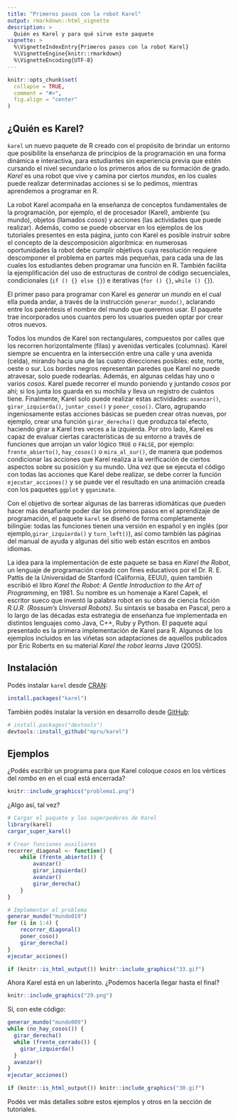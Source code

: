 ```yaml
---
title: "Primeros pasos con la robot Karel"
output: rmarkdown::html_vignette
description: >
  Quién es Karel y para qué sirve este paquete
vignette: >
  %\VignetteIndexEntry{Primeros pasos con la robot Karel}
  %\VignetteEngine{knitr::rmarkdown}
  %\VignetteEncoding{UTF-8}
---
```


```r
knitr::opts_chunk$set(
  collapse = TRUE,
  comment = "#>",
  fig.align = "center"
)
```

## ¿Quién es Karel?

`karel` un nuevo paquete de R creado
con el propósito de brindar un entorno que posibilite la enseñanza de
principios de la programación en una forma dinámica e interactiva, para
estudiantes sin experiencia previa que estén cursando el nivel
secundario o los primeros años de su formación de grado. *Karel* es
una robot que vive y camina por ciertos *mundos*, en los cuales
puede realizar determinadas acciones si se lo pedimos, mientras
aprendemos a programar en R.

La robot Karel acompaña en la enseñanza de conceptos fundamentales de la
programación, por ejemplo, el de procesador (Karel), ambiente (su mundo),
objetos (llamados *cosos*) y acciones (las actividades que puede realizar).
Además, como se puede observar en los ejemplos de los tutoriales presentes en
esta página, junto con Karel es posible instruir sobre el concepto de la
descomposición algorítmica: en numerosas oportunidades la robot debe cumplir
objetivos cuya resolución requiere descomponer el problema en partes más
pequeñas, para cada una de las cuales los estudiantes deben programar una
función en R. También facilita la ejemplificación del uso de estructuras de
control de código secuenciales, condicionales (`if () {} else {}`) e iterativas
(`for () {}`, `while () {}`).

El primer paso para programar con Karel es *generar un mundo* en el
cual ella pueda andar, a través de la instrucción
`generar_mundo()`, aclarando entre los paréntesis el nombre del
mundo que queremos usar. El paquete trae incorporados unos cuantos pero
los usuarios pueden optar por crear otros nuevos.

Todos los mundos de Karel son rectangulares, compuestos por calles que los
recorren horizontalmente (filas) y avenidas verticales (columnas). Karel siempre
se encuentra en la intersección entre una calle y una avenida (celda), mirando
hacia una de las cuatro direcciones posibles: este, norte, oeste o sur. Los
bordes negros representan paredes que Karel no puede atravesar, solo puede
rodearlas. Además, en algunas celdas hay uno o varios *cosos*. Karel puede
recorrer el mundo poniendo y juntando *cosos* por ahí; si los junta los guarda
en su mochila y lleva un registro de cuántos tiene. Finalmente, Karel solo puede
realizar estas actividades: `avanzar()`, `girar_izquierda()`, `juntar_coso()` y
`poner_coso()`. Claro, agrupando ingeniosamente estas acciones básicas se pueden
crear otras nuevas, por ejemplo, crear una función `girar_derecha()` que
produzca tal efecto, haciendo girar a Karel tres veces a la izquierda. Por otro
lado, Karel es capaz de evaluar ciertas características de su entorno a través
de funciones que arrojan un valor lógico `TRUE` o `FALSE`, por ejemplo:
`frente_abierto()`, `hay_cosos()` o `mira_al_sur()`, de manera que podemos
condicionar las acciones que Karel realiza a la verificación de ciertos aspectos
sobre su posición y su mundo. Una vez que se ejecuta el código con todas las
acciones que Karel debe realizar, se debe correr la función
`ejecutar_acciones()` y se puede ver el resultado en una animación creada con
los paquetes `ggplot` y `gganimate`.

Con el objetivo de sortear algunas de las barreras idiomáticas que
pueden hacer más desafiante poder dar los primeros pasos en el
aprendizaje de programación, el paquete `karel` se diseñó de
forma completamente bilingüe: todas las funciones tienen una versión en
español y en inglés (por ejemplo,`girar_izquierda()` y
`turn_left()`), así como también las páginas del manual de ayuda y algunas
del sitio web están escritos en ambos idiomas.

La idea para la implementación de este paquete se basa en *Karel
the Robot*, un lenguaje de programación creado con fines educativos por
el Dr. R. E. Pattis de la Universidad de Stanford (California, EEUU),
quien también escribió el libro *Karel the Robot: A Gentle
Introduction to the Art of Programming*, en 1981. Su nombre es un
homenaje a Karel Capek, el escritor sueco que inventó la palabra robot
en su obra de ciencia ficción *R.U.R. (Rossum's Universal Robots)*.
Su sintaxis se basaba en Pascal, pero a lo largo de las décadas esta
estrategia de enseñanza fue implementada en distintos lenguajes como
Java, C++, Ruby y Python. El paquete aquí presentado es la primera
implementación de Karel para R. Algunos de los ejemplos incluidos en las
viñetas son adaptaciones de aquellos publicados por Eric Roberts en su
material *Karel the robot learns Java* (2005).


## Instalación

Podés instalar `karel` desde [CRAN](https://CRAN.R-project.org/package=karel):

``` r
install.packages("karel")
```

También podés instalar la versión en desarrollo desde
[GitHub](https://github.com/mpru/karel):

``` r
# install.packages("devtools")
devtools::install_github("mpru/karel")
```

## Ejemplos

¿Podés escribir un programa para que Karel coloque *cosos* en los vértices del
*rombo* en en el cual está encerrada?

```r
knitr::include_graphics("problema1.png")
```

¿Algo así, tal vez?

```r
# Cargar el paquete y los superpoderes de Karel
library(karel)
cargar_super_karel()

# Crear funciones auxiliares
recorrer_diagonal <- function() {
	while (frente_abierto()) {
		avanzar()
		girar_izquierda()
		avanzar()
		girar_derecha()
	}
}

# Implementar el problema
generar_mundo("mundo019")
for (i in 1:4) {
	recorrer_diagonal()
	poner_coso()
	girar_derecha()
}
ejecutar_acciones()
```

```r
if (knitr::is_html_output()) knitr::include_graphics("33.gif")
```

Ahora Karel está en un laberinto. ¿Podemos hacerla llegar hasta el final?

```r
knitr::include_graphics("29.png")
```

Sí, con este código:

```r
generar_mundo("mundo009")
while (no_hay_cosos()) {
  girar_derecha()
  while (frente_cerrado()) {
    girar_izquierda()
  }
  avanzar()
}
ejecutar_acciones()
```

```r
if (knitr::is_html_output()) knitr::include_graphics("30.gif")
```


Podés ver más detalles sobre estos ejemplos y otros en la sección de tutoriales.
